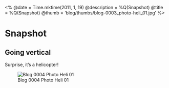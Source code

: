 <%
  @date = Time.mktime(2011, 1, 19)
  @description = %Q(Snapshot)
  @title = %Q(Snapshot)
  @thumb = 'blog/thumbs/blog-0003_photo-heli_01.jpg'
%>

Snapshot
========

Going vertical
--------------

Surprise, it's a helicopter!

![Blog 0004 Photo Heli 01](/images/blog/thumbs/blog-0004_photo-heli_01.jpg)

